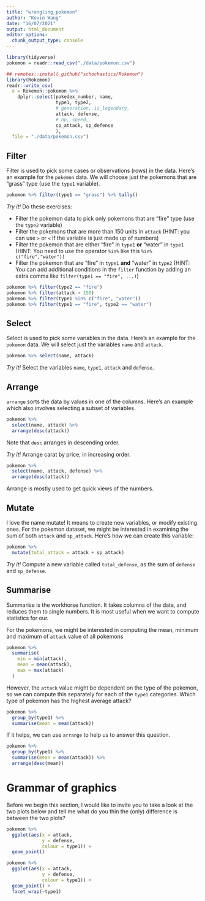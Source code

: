 ```yaml
---
title: "wrangling_pokemon"
author: "Kevin Wang"
date: "16/07/2021"
output: html_document
editor_options: 
  chunk_output_type: console
---
```


```r
library(tidyverse)
pokemon = readr::read_csv("./data/pokemon.csv")
```


```r
## remotes::install_github("schochastics/Rokemon")
library(Rokemon)
readr::write_csv(
  x = Rokemon::pokemon %>% 
    dplyr::select(pokedex_number, name, 
                  type1, type2, 
                  # generation, is_legendary,
                  attack, defense,
                  # hp, speed,
                  sp_attack, sp_defense
                  ),
  file = "./data/pokemon.csv")
```


## Filter

Filter is used to pick some cases or observations (rows) in the data. Here's an example for the `pokemon` data. We will choose just the pokemons that are "grass" type (use the `type1` variable). 

```r
pokemon %>% filter(type1 == "grass") %>% tally()
```

*Try it!* Do these exercises:

- Filter the pokemon data to pick only pokemons that are "fire" type (use the `type2` variable)
- Filter the pokemons that are more than 150 units in `attack` (HINT: you can use `>` or `<` if the variable is just made up of numbers)
- Filter the pokemon that are either "fire" in `type1` **or** "water" in `type1` (HINT: You need to use the operator `%in%` like this `%in% c("fire","water"))`
- Filter the pokemon that are "fire" in `type1` **and** "water" in `type2` (HINT: You can add additional conditions in the `filter` function by adding an extra comma like `filter(type1 == "fire", ...)`)

```r
pokemon %>% filter(type2 == "fire")
pokemon %>% filter(attack > 150)
pokemon %>% filter(type1 %in% c("fire", "water"))
pokemon %>% filter(type1 == "fire", type2 == "water")
```


## Select

Select is used to pick some variables in the data. Here's an example for the `pokemon` data. We will select just the variables `name` and `attack`.

```r
pokemon %>% select(name, attack) 
```


*Try it!* Select the variables `name`, `type1`, `attack` and `defense`.



## Arrange

`arrange` sorts the data by values in one of the columns. Here's an example which also involves selecting a subset of variables.

```r
pokemon %>% 
  select(name, attack) %>%
  arrange(desc(attack))
```

Note that `desc` arranges in descending order. 

*Try it!* Arrange carat by price, in increasing order.


```r
pokemon %>% 
  select(name, attack, defense) %>%
  arrange(desc(attack))
```

Arrange is mostly used to get quick views of the numbers.

## Mutate

I love the name mutate! It means to create new variables, or modify existing ones. For the pokemon dataset, we might be interested in examining the sum of both `attack` and `sp_attack`. Here's how we can create this variable:

```r
pokemon %>% 
  mutate(total_attack = attack + sp_attack)
```

*Try it!* Compute a new variable called `total_defense`, as the sum of `defense` and `sp_defense`.


## Summarise

Summarise is the workhorse function. It takes columns of the data, and reduces them to single numbers. It is most useful when we want to compute statistics for our. 

For the pokemons, we might be interested in computing the mean, minimum and maximum of `attack` value of all pokemons 

```r
pokemon %>% 
  summarise(
    min = min(attack),
    mean = mean(attack),
    max = max(attack)
  )
```

However, the `attack` value might be dependent on the type of the pokemon, so we can compute this separately for each of the `type1` categories. Which type of pokemon has the highest average attack?

```r
pokemon %>% 
  group_by(type1) %>% 
  summarise(mean = mean(attack))
```

If it helps, we can use `arrange` to help us to answer this question. 

```r
pokemon %>% 
  group_by(type1) %>% 
  summarise(mean = mean(attack)) %>% 
  arrange(desc(mean))
```

# Grammar of graphics

Before we begin this section, I would like to invite you to take a look at the two plots below and tell me what do you thin the (only) difference is between the two plots?

```r
pokemon %>% 
  ggplot(aes(x = attack, 
             y = defense,
             colour = type1)) +
  geom_point()
```


```r
pokemon %>% 
  ggplot(aes(x = attack, 
             y = defense,
             colour = type1)) +
  geom_point() +
  facet_wrap(~type1)
```

